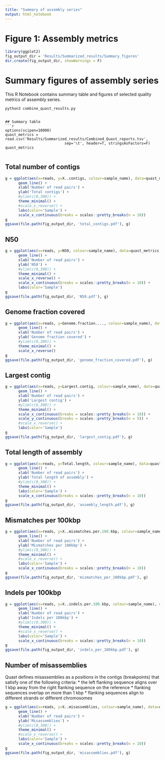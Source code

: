 ```yaml
---
title: "Summary of assembly series"
output: html_notebook
---
```




# Figure 1: Assembly metrics
```r
library(ggplot2)
fig_output_dir = 'Results/Summarized_results/Summary_figures'
dir.create(fig_output_dir, showWarnings = F)
```



# Summary figures of assembly series

This R Notebook contains summary table and figures of selected quality metrics of assembly series.
```bash
python3 combine_quast_results.py
```

```

## Summary table
```r
options(scipen=10000)
quast_metrics = read.csv('Results/Summarized_results/Combined_Quast_reports.tsv',
                           sep='\t', header=T, stringsAsFactors=F)
quast_metrics


```

## Total number of contigs
```r
g = ggplot(aes(x=reads, y=X..contigs, colour=sample_name), data=quast_metrics) +
      geom_line() +
      xlab('Number of read pairs') + 
      ylab('Total contigs') +
      #ylim(c(0,300)) +
      theme_minimal() + 
      #scale_x_reverse() +
      labs(color='Sample') +
      scale_x_continuous(breaks = scales::pretty_breaks(n = 10)) 
g
ggsave(file.path(fig_output_dir, 'total_contigs.pdf'), g)
```

## N50
```r
g = ggplot(aes(x=reads, y=N50, colour=sample_name), data=quast_metrics) +
      geom_line() +
      xlab('Number of read pairs') + 
      ylab('N50') +
      #ylim(c(0,300)) +
      theme_minimal() + 
      scale_x_reverse() +
      scale_x_continuous(breaks = scales::pretty_breaks(n = 10)) +
      labs(color='Sample')
g
ggsave(file.path(fig_output_dir, 'N50.pdf'), g)
```

## Genome fraction covered
```r
g = ggplot(aes(x=reads, y=Genome.fraction...., colour=sample_name), data=quast_metrics) +
      geom_line() +
      xlab('Number of read pairs') + 
      ylab('Genome fraction covered') +
      #ylim(c(0,300)) +
      theme_minimal() + 
      scale_x_reverse()
g
ggsave(file.path(fig_output_dir, 'genome_fraction_covered.pdf'), g)
```

## Largest contig
```r
g = ggplot(aes(x=reads, y=Largest.contig, colour=sample_name), data=quast_metrics) +
      geom_line() +
      xlab('Number of read pairs') + 
      ylab('Largest contig') +
      #ylim(c(0,300)) +
      theme_minimal() + 
      scale_x_continuous(breaks = scales::pretty_breaks(n = 10)) +
      scale_y_continuous(breaks = scales::pretty_breaks(n = 5)) +
      #scale_x_reverse() +
      labs(color='Sample')
g
ggsave(file.path(fig_output_dir, 'largest_contig.pdf'), g)
```

## Total length of assembly
```r
g = ggplot(aes(x=reads, y=Total.length, colour=sample_name), data=quast_metrics) +
      geom_line() +
      xlab('Number of read pairs') + 
      ylab('Total length of assembly') +
      #ylim(c(0,300)) +
      theme_minimal() + 
      labs(color='Sample') + 
      scale_x_continuous(breaks = scales::pretty_breaks(n = 10)) 
g
ggsave(file.path(fig_output_dir, 'assembly_length.pdf'), g)
```

## Mismatches per 100kbp
```r
g = ggplot(aes(x=reads, y=X..mismatches.per.100.kbp, colour=sample_name), data=quast_metrics) +
      geom_line() +
      xlab('Number of read pairs') + 
      ylab('Mismatches per 100kbp') +
      #ylim(c(0,300)) +
      theme_minimal() + 
      #scale_x_reverse() +
      labs(color='Sample') + 
      scale_x_continuous(breaks = scales::pretty_breaks(n = 10)) 
g
ggsave(file.path(fig_output_dir, 'mismatches_per_100kbp.pdf'), g)
```

## Indels per 100kbp
```r
g = ggplot(aes(x=reads, y=X..indels.per.100.kbp, colour=sample_name), data=quast_metrics) +
      geom_line() +
      xlab('Number of read pairs') + 
      ylab('Indels per 100kbp') +
      #ylim(c(0,300)) +
      theme_minimal() + 
      #scale_x_reverse() +
      labs(color='Sample') + 
      scale_x_continuous(breaks = scales::pretty_breaks(n = 10)) 
g
ggsave(file.path(fig_output_dir, 'indels_per_100kbp.pdf'), g)
```

## Number of misassemblies
Quast defines misassemblies as a positions in the contigs (breakpoints) that satisfy one of the following criteria:
* the left flanking sequence aligns over 1 kbp away from the right flanking sequence on the reference
* flanking sequences overlap on more than 1 kbp
* flanking sequences align to different strands or different chromosomes

```r
g = ggplot(aes(x=reads, y=X..misassemblies, colour=sample_name), data=quast_metrics) +
      geom_line() +
      xlab('Number of read pairs') + 
      ylab('Misassemblies') +
      #ylim(c(0,300)) +
      theme_minimal() + 
      #scale_x_reverse() +
      labs(color='Sample') + 
      scale_x_continuous(breaks = scales::pretty_breaks(n = 10)) 
g
ggsave(file.path(fig_output_dir, 'misassemblies.pdf'), g)
```


